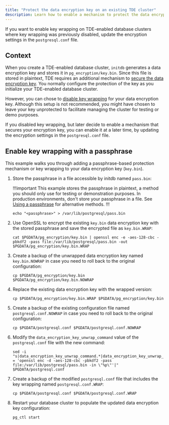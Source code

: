 ```yaml
---
title: "Protect the data encryption key on an existing TDE cluster" 
description: Learn how to enable a mechanism to protect the data encryption key on an existing TDE-enabled database cluster.
---
```


If you want to enable key wrapping on TDE-enabled database clusters where key wrapping was previously disabled, update the encryption settings in the `postgresql.conf` file.

## Context 

When you create a TDE-enabled database cluster, `initdb` generates a data encryption key and stores it in `pg_encryption/key.bin`. Since this file is stored in plaintext, TDE requires an additional mechanism to [secure the data encryption key](../secure_key/). You normally configure the protection of the key as you initialize your TDE-enabled database cluster.

However, you can chose to [disable key wrapping](../secure_key/disabling_key) for your data encryption key. Although this setup is not recommended, you might have chosen to leave your key unprotected to facilitate managing the cluster for testing or demo purposes.

If you disabled key wrapping, but later decide to enable a mechanism that secures your encryption key, you can enable it at a later time, by updating the encryption settings in the `postgresql.conf` file.

## Enable key wrapping with a passphrase

This example walks you through adding a passphrase-based protection mechanism or key wrapping to your data encryption key (`key.bin`).

1.  Store the passphrase in a file accessible by initdb named `pass.bin`:

    !!!important 
       This example stores the passphrase in plaintext, a method you should only use for testing or demonstration purposes. In production environments, don't store your passphrase in a file. See [Using a passphrase](../secure_key/passphrase) for alternative methods.
    !!!

    ```
    echo "<passphrase>" > /var/lib/postgresql/pass.bin
    ```

1.  Use OpenSSL to encrypt the existing `key.bin` data encryption key with the stored passphrase and save the encrypted file as `key.bin.WRAP`:

    ```
    cat $PGDATA/pg_encryption/key.bin | openssl enc -e -aes-128-cbc -pbkdf2 -pass file:/var/lib/postgresql/pass.bin -out $PGDATA/pg_encryption/key.bin.WRAP
    ```

1.  Create a backup of the unwrapped data encryption key named `key.bin.NOWRAP` in case you need to roll back to the original configuration:

    ```
    cp $PGDATA/pg_encryption/key.bin $PGDATA/pg_encryption/key.bin.NOWRAP
    ```

1.  Replace the existing data encryption key with the wrapped version:
    
    ```
    cp $PGDATA/pg_encryption/key.bin.WRAP $PGDATA/pg_encryption/key.bin
    ```

1.  Create a backup of the existing configuration file named `postgresql.conf.NOWRAP` in case you need to roll back to the original configuration:
    
    ```
    cp $PGDATA/postgresql.conf $PGDATA/postgresql.conf.NOWRAP
    ```

1.  Modify the `data_encryption_key_unwrap_command` value of the `postgresql.conf` file with the new command:

    ```
    sed -i "s|data_encryption_key_unwrap_command.*|data_encryption_key_unwrap_command = 'openssl enc -d -aes-128-cbc -pbkdf2 -pass file:/var/lib/postgresql/pass.bin -in \"%p\"'|" $PGDATA/postgresql.conf
    ```

1.  Create a backup of the modified `postgresql.conf` file that includes the key wrapping named `postgresql.conf.WRAP`:

    ```
    cp $PGDATA/postgresql.conf $PGDATA/postgresql.conf.WRAP
    ```

1.  Restart your database cluster to populate the updated data encryption key configuration:

    ```
    pg_ctl start
    ```  
